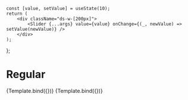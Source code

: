 
<Meta title="Components/Slider" component={Slider} />

    const [value, setValue] = useState(10);
    return (
        <div className="ds-w-[200px]">
            <Slider {...args} value={value} onChange={(_, newValue) => setValue(newValue)} />
        </div>
    );
};

# Regular

<Canvas>
    <Story name="Regular">{Template.bind({})}</Story>
    <Story
        name="Disabled"
        args={{
            disabled: true,
        }}
    >
        {Template.bind({})}
    </Story>
</Canvas>
